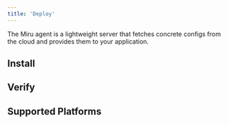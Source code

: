 ```yaml
---
title: 'Deploy'
---
```



The Miru agent is a lightweight server that fetches concrete configs from the cloud and provides them to your application.

## Install
<Install />

## Verify
<Verify />

## Supported Platforms
<SupportedPlatforms />

